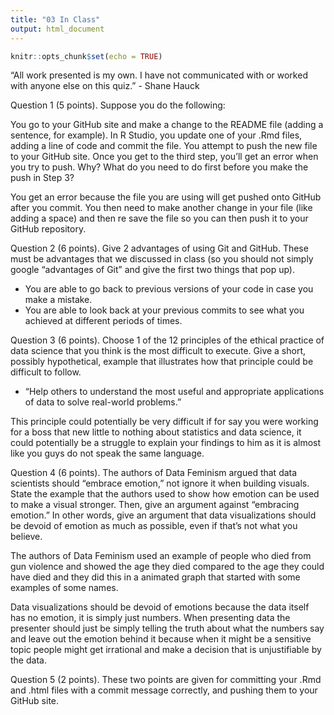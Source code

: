 ```yaml
---
title: "03 In Class"
output: html_document
---
```


```r
knitr::opts_chunk$set(echo = TRUE)
```

“All work presented is my own. I have not communicated with or worked with anyone else on this quiz.” 
- Shane Hauck

Question 1 (5 points). Suppose you do the following:

You go to your GitHub site and make a change to the README file (adding a sentence, for example).
In R Studio, you update one of your .Rmd files, adding a line of code and commit the file.
You attempt to push the new file to your GitHub site.
Once you get to the third step, you’ll get an error when you try to push. Why? What do you need to do first before you make the push in Step 3?

You get an error because the file you are using will get pushed onto GitHub after you commit. You then need to make another change in your file (like adding a space) and then re save the file so you can then push it to your GitHub repository.

Question 2 (6 points). Give 2 advantages of using Git and GitHub. These must be advantages that we discussed in class (so you should not simply google “advantages of Git” and give the first two things that pop up).

- You are able to go back to previous versions of your code in case you make a mistake.
- You are able to look back at your previous commits to see what you achieved at different periods of times. 

Question 3 (6 points). Choose 1 of the 12 principles of the ethical practice of data science that you think is the most difficult to execute. Give a short, possibly hypothetical, example that illustrates how that principle could be difficult to follow.

- "Help others to understand the most useful and appropriate applications of data to solve real-world problems."

This principle could potentially be very difficult if for say you were working for a boss that new little to nothing about statistics and data science, it could potentially be a struggle to explain your findings to him as it is almost like you guys do not speak the same language.

Question 4 (6 points). The authors of Data Feminism argued that data scientists should “embrace emotion,” not ignore it when building visuals. State the example that the authors used to show how emotion can be used to make a visual stronger. Then, give an argument against “embracing emotion.” In other words, give an argument that data visualizations should be devoid of emotion as much as possible, even if that’s not what you believe.

The authors of Data Feminism used an example of people who died from gun violence and showed the age they died compared to the age they could have died and they did this in a animated graph that started with some examples of some names.

Data visualizations should be devoid of emotions because the data itself has no emotion, it is simply just numbers. When presenting data the presenter should just be simply telling the truth about what the numbers say and leave out the emotion behind it because when it might be a sensitive topic people might get irrational and make a decision that is unjustifiable by the data.

Question 5 (2 points). These two points are given for committing your .Rmd and .html files with a commit message correctly, and pushing them to your GitHub site.